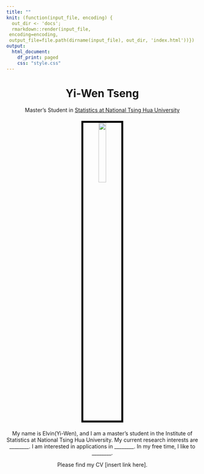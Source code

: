 ```yaml
---
title: ""
knit: (function(input_file, encoding) {
  out_dir <- 'docs';
  rmarkdown::render(input_file,
 encoding=encoding,
 output_file=file.path(dirname(input_file), out_dir, 'index.html'))})
output:
  html_document:
    df_print: paged
    css: "style.css"
---
```


<center> <h1>Yi-Wen Tseng</h1> </center>

<center>
Master's Student in [Statistics at National Tsing Hua University](https://stat.site.nthu.edu.tw)  
</center>

</div>
<div style="margin-bottom:20px;">
</div>

<center>
<img src="photo_of_me.png" style="width:20%;
border:5px solid; border-color:black">
</center>

</div>
<div style="margin-bottom:20px;">
</div>

<center>
My name is Elvin(Yi-Wen), and I am a master's student in the Institute of Statistics at National Tsing Hua University. My current research interests are ________. I am interested in applications in ________. In my free time, I like to ________.
   
Please find my CV [insert link here].   
</center>

</div>
<div style="margin-bottom:20px;">
</div>
